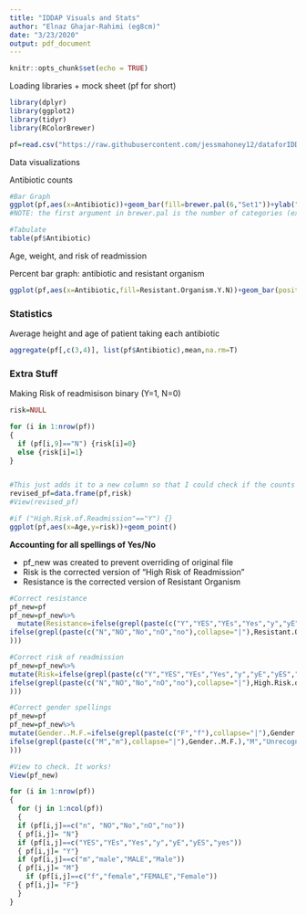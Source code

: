```yaml
---
title: "IDDAP Visuals and Stats"
author: "Elnaz Ghajar-Rahimi (eg8cm)"
date: "3/23/2020"
output: pdf_document
---
```


```r
knitr::opts_chunk$set(echo = TRUE)
```

Loading libraries + mock sheet (pf for short)
```r
library(dplyr)
library(ggplot2)
library(tidyr)
library(RColorBrewer)

pf=read.csv("https://raw.githubusercontent.com/jessmahoney12/dataforIDDAP/master/PatientData.csv",stringsAsFactors=FALSE)

```

Data visualizations

Antibiotic counts
```r

#Bar Graph
ggplot(pf,aes(x=Antibiotic))+geom_bar(fill=brewer.pal(6,"Set1"))+ylab("Number of Patients Taking Antibiotic")
#NOTE: the first argument in brewer.pal is the number of categories (ex the numer of antibiotic types)

#Tabulate
table(pf$Antibiotic)
```


Age, weight, and risk of readmission

Percent bar graph: antibiotic and resistant organism
```r
ggplot(pf,aes(x=Antibiotic,fill=Resistant.Organism.Y.N))+geom_bar(position="fill")+labs(x="Antibiotic",y="Number of Patients")+theme(axis.text.x=element_text(angle=30),plot.title=element_text(hjust=0.5))
```

### Statistics

Average height and age of patient taking each antibiotic
```r
aggregate(pf[,c(3,4)], list(pf$Antibiotic),mean,na.rm=T)
```

### Extra Stuff
Making Risk of readmisison binary (Y=1, N=0)
```r
risk=NULL

for (i in 1:nrow(pf))
{
  if (pf[i,9]=="N") {risk[i]=0}
  else {risk[i]=1}
}


#This just adds it to a new column so that I could check if the counts were correct
revised_pf=data.frame(pf,risk)
#View(revised_pf)

#if ("High.Risk.of.Readmission"=="Y") {}
ggplot(pf,aes(x=Age,y=risk))+geom_point()
```



**Accounting for all spellings of Yes/No **

* pf_new was created to prevent overriding of original file
* Risk is the corrected version of "High Risk of Readmission"
* Resistance is the corrected version of Resistant Organism

```r
#Correct resistance
pf_new=pf
pf_new=pf_new%>%
  mutate(Resistance=ifelse(grepl(paste(c("Y","YES","YEs","Yes","y","yE","yES","yes"),collapse="|"),Resistant.Organism..Y.N.),"Y",
ifelse(grepl(paste(c("N","NO","No","nO","no"),collapse="|"),Resistant.Organism.Y.N),"N","Unrecognized Input"
)))

#Correct risk of readmission
pf_new=pf_new%>%
mutate(Risk=ifelse(grepl(paste(c("Y","YES","YEs","Yes","y","yE","yES","yes"),collapse="|"),High.Risk.of.Readmission),"Y",
ifelse(grepl(paste(c("N","NO","No","nO","no"),collapse="|"),High.Risk.of.Readmission),"N","Unrecognized Input"
)))


```

```r
#Correct gender spellings
pf_new=pf
pf_new=pf_new%>%
mutate(Gender..M.F.=ifelse(grepl(paste(c("F","f"),collapse="|"),Gender..M.F.),"F",
ifelse(grepl(paste(c("M","m"),collapse="|"),Gender..M.F.),"M","Unrecognized Input"
)))

#View to check. It works!
View(pf_new)
```

```r

for (i in 1:nrow(pf))
{ 
  for (j in 1:ncol(pf))
  {
  if (pf[i,j]==c("n", "NO","No","nO","no")) 
  { pf[i,j]= "N"}
  if (pf[i,j]==c("YES","YEs","Yes","y","yE","yES","yes")) 
  { pf[i,j]= "Y"}
  if (pf[i,j]==c("m","male","MALE","Male")) 
  { pf[i,j]= "M"}
    if (pf[i,j]==c("f","female","FEMALE","Female")) 
  { pf[i,j]= "F"}
  }
}


```